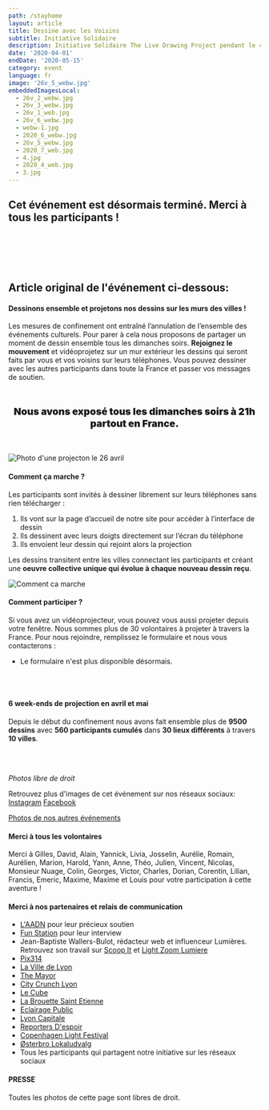 ```yaml
---
path: /stayhome
layout: article
title: Dessine avec les Voisins
subtitle: Initiative Solidaire
description: Initiative Solidaire The Live Drawing Project pendant le confinement 2020 pour lutter contre l'isolement
date: '2020-04-01'
endDate: '2020-05-15'
category: event
language: fr
image: '26v_5_webw.jpg'
embeddedImagesLocal:
  - 26v_2_webw.jpg
  - 26v_3_webw.jpg
  - 26v_1_web.jpg
  - 26v_6_webw.jpg
  - webw-1.jpg
  - 2020_6_webw.jpg
  - 26v_5_webw.jpg
  - 2020_7_web.jpg
  - 4.jpg
  - 2020_4_web.jpg
  - 3.jpg
---
```


## Cet événement est désormais terminé. Merci à tous les participants !

<br />
<br />
<br />
<br />

## Article original de l'événement ci-dessous:

#### Dessinons ensemble et projetons nos dessins sur les murs des villes !

Les mesures de confinement ont entraîné l’annulation de l’ensemble des événements culturels. Pour parer à cela nous proposons de partager un moment de dessin ensemble tous les dimanches soirs. **Rejoignez le mouvement** et vidéoprojetez sur un mur extérieur les dessins qui seront faits par vous et vos voisins sur leurs téléphones. Vous pouvez dessiner avec les autres participants dans toute la France et passer vos messages de soutien.

<p style="text-align:center; font-weight:900; font-size:1.2rem; margin-top:3rem; margin-bottom:3rem;">
  Nous avons exposé tous les dimanches soirs à 21h partout en France.
</p>

![Photo d'une projecton le 26 avril](26v_4_webw.jpg)

#### Comment ça marche ?

Les participants sont invités à dessiner librement sur leurs téléphones sans rien télécharger :

1. Ils vont sur la page d’accueil de notre site pour accéder à l’interface de dessin
2. Ils dessinent avec leurs doigts directement sur l’écran du téléphone
3. Ils envoient leur dessin qui rejoint alors la projection

Les dessins transitent entre les villes connectant les participants et créant une **oeuvre collective unique qui évolue à chaque nouveau dessin reçu**.

![Comment ca marche](web-5.jpg)

#### Comment participer ?

Si vous avez un vidéoprojecteur, vous pouvez vous aussi projeter depuis votre fenêtre. Nous sommes plus de 30 volontaires à projeter à travers la France. Pour nous rejoindre, remplissez le formulaire et nous vous contacterons :

- Le formulaire n'est plus disponible désormais.

<br />
<br />

#### 6 week-ends de projection en avril et mai

Depuis le début du confinement nous avons fait ensemble plus de **9500 dessins** avec **560 participants cumulés** dans **30 lieux différents** à travers **10 villes**.

<br />
<br />

<ImageGrid props={props} />

_Photos libre de droit_

Retrouvez plus d'images de cet événement sur nos réseaux sociaux: [Instagram](https://instagram.com/livedrawingproject) [Facebook](https://facebook.com/TheLiveDrawingProject)

[Photos de nos autres événements](/fr/gallery)

#### Merci à tous les volontaires

Merci à Gilles, David, Alain, Yannick, Livia, Josselin, Aurélie, Romain, Aurélien, Marion, Harold, Yann, Anne, Théo, Julien, Vincent, Nicolas, Monsieur Nuage, Colin, Georges, Victor, Charles, Dorian, Corentin, Lilian, Francis, Emeric, Maxime, Maxime et Louis pour votre participation à cette aventure !

#### Merci à nos partenaires et relais de communication

- [L'AADN](https://aadn.org/) pour leur précieux soutien
- [Fun Station](https://funstation.fr/) pour leur interview
- Jean-Baptiste Wallers-Bulot, rédacteur web et influenceur Lumières. Retrouvez son travail sur [Scoop It](https://www.scoop.it/topic/lumieres-by-jbbulot) et [Light Zoom Lumiere](https://www.lightzoomlumiere.fr/auteur/jeanbaptiste497/)
- [Pix314](http://pix314.com/)
- [La Ville de Lyon](https://www.lyon.fr/actualite/culture/dessineaveclesvoisins-le-live-drawing-participatif)
- [The Mayor](https://www.themayor.eu/en/lyon-citizens-create-giant-paintings-together-in-real-time)
- [City Crunch Lyon](https://lyon.citycrunch.fr/the-live-drawing-project-jouez-a-dessiner-sur-les-murs-avec-vos-voisins/2020/04/19/)
- [Le Cube](https://www.facebook.com/lecube.digitalart/?ref=br_rs)
- [La Brouette Saint Etienne](https://www.facebook.com/la.brouette.de.ouf/)
- [Eclairage Public](http://eclairagepublic.eu/site/confinement-the-live-drawing-project-pour-dessiner-en-lumiere-avec-ses-voisins/)
- [Lyon Capitale](https://www.lyoncapitale.fr/actualite/confinement-participez-a-une-oeuvre-lumineuse-et-dessinee-depuis-chez-vous/)
- [Reporters D'espoir](http://www.reportersdespoirs.org/)
- [Copenhagen Light Festival](https://www.facebook.com/cphlightfest/)
- [Østerbro Lokaludvalg](https://www.facebook.com/oesterbro.lokaludvalg/)
- Tous les participants qui partagent notre initiative sur les réseaux sociaux

#### PRESSE

Toutes les photos de cette page sont libres de droit.
